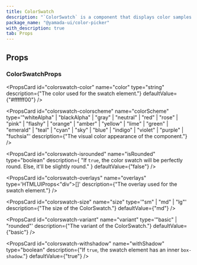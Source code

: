 ```yaml
---
title: ColorSwatch
description: "`ColorSwatch` is a component that displays color samples."
package_name: "@yamada-ui/color-picker"
with_description: true
tab: Props
---
```


## Props

### ColorSwatchProps

<PropsCard
  id="colorswatch-color"
  name="color"
  type="string"
  description={"The color used for the swatch element."}
  defaultValue={"#ffffff00"}
/>

<PropsCard
  id="colorswatch-colorscheme"
  name="colorScheme"
  type='"whiteAlpha" | "blackAlpha" | "gray" | "neutral" | "red" | "rose" | "pink" | "flashy" | "orange" | "amber" | "yellow" | "lime" | "green" | "emerald" | "teal" | "cyan" | "sky" | "blue" | "indigo" | "violet" | "purple" | "fuchsia"'
  description={"The visual color appearance of the component."}
/>

<PropsCard
  id="colorswatch-isrounded"
  name="isRounded"
  type="boolean"
  description={
    "If `true`, the color swatch will be perfectly round. Else, it'll be slightly round."
  }
  defaultValue={"false"}
/>

<PropsCard
  id="colorswatch-overlays"
  name="overlays"
  type='HTMLUIProps<"div">[]'
  description={"The overlay used for the swatch element."}
/>

<PropsCard
  id="colorswatch-size"
  name="size"
  type='"sm" | "md" | "lg"'
  description={"The size of the ColorSwatch."}
  defaultValue={"md"}
/>

<PropsCard
  id="colorswatch-variant"
  name="variant"
  type='"basic" | "rounded"'
  description={"The variant of the ColorSwatch."}
  defaultValue={"basic"}
/>

<PropsCard
  id="colorswatch-withshadow"
  name="withShadow"
  type="boolean"
  description={"If `true`, the swatch element has an inner `box-shadow`."}
  defaultValue={"true"}
/>
